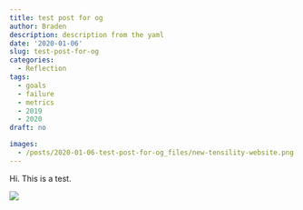 ```yaml
---
title: test post for og
author: Braden
description: description from the yaml
date: '2020-01-06'
slug: test-post-for-og
categories:
  - Reflection
tags:
  - goals
  - failure
  - metrics
  - 2019
  - 2020
draft: no

images: 
  - /posts/2020-01-06-test-post-for-og_files/new-tensility-website.png
---
```


Hi. This is a test.

![](/posts/2020-01-06-test-post-for-og_files/new-tensility-website.png)